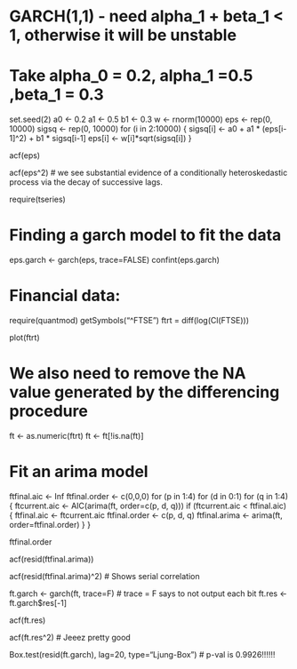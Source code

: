 # GARCH(1,1) - need alpha_1 + beta_1 < 1, otherwise it will be unstable
# Take alpha_0 = 0.2, alpha_1 =0.5 ,beta_1 = 0.3

set.seed(2)
a0 <- 0.2
a1 <- 0.5
b1 <- 0.3
w <- rnorm(10000)
eps <- rep(0, 10000)
sigsq <- rep(0, 10000)
for (i in 2:10000) {
  sigsq[i] <- a0 + a1 * (eps[i-1]^2) + b1 * sigsq[i-1]
  eps[i] <- w[i]*sqrt(sigsq[i])
}

acf(eps)

acf(eps^2)
# we see substantial evidence of a conditionally heteroskedastic process via the decay of successive lags.

require(tseries)

# Finding a garch model to fit the data
eps.garch <- garch(eps, trace=FALSE)
confint(eps.garch)

# Financial data:
require(quantmod)
getSymbols("^FTSE")
ftrt = diff(log(Cl(FTSE)))

plot(ftrt)

# We also need to remove the NA value generated by the differencing procedure
ft <- as.numeric(ftrt)
ft <- ft[!is.na(ft)]

# Fit an arima model
ftfinal.aic <- Inf
ftfinal.order <- c(0,0,0)
for (p in 1:4) for (d in 0:1) for (q in 1:4) {
  ftcurrent.aic <- AIC(arima(ft, order=c(p, d, q)))
  if (ftcurrent.aic < ftfinal.aic) {
    ftfinal.aic <- ftcurrent.aic
    ftfinal.order <- c(p, d, q)
    ftfinal.arima <- arima(ft, order=ftfinal.order)
  }
}

ftfinal.order

acf(resid(ftfinal.arima))

acf(resid(ftfinal.arima)^2)
# Shows serial correlation

ft.garch <- garch(ft, trace=F) # trace = F says to not output each bit
ft.res <- ft.garch$res[-1]

acf(ft.res)

acf(ft.res^2)
# Jeeez pretty good

Box.test(resid(ft.garch), lag=20, type="Ljung-Box")
# p-val is 0.9926!!!!!!
